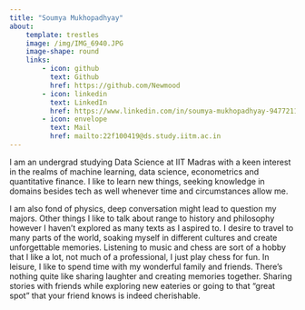 ```yaml
---
title: "Soumya Mukhopadhyay"
about: 
    template: trestles
    image: /img/IMG_6940.JPG
    image-shape: round
    links:
        - icon: github
          text: Github
          href: https://github.com/Newmood
        - icon: linkedin
          text: LinkedIn
          href: https://www.linkedin.com/in/soumya-mukhopadhyay-947721165/
        - icon: envelope
          text: Mail
          href: mailto:22f100419@ds.study.iitm.ac.in
---
```


I am an undergrad studying Data Science at IIT Madras with a keen interest in the realms of machine learning, data science, econometrics and quantitative finance.  I like to learn new things, seeking knowledge in domains besides tech as well whenever time and circumstances allow me.

I am also fond of physics, deep conversation might lead to question my majors. Other things I like to talk about range to history and philosophy however I haven't explored as many texts as I aspired to. I desire to travel to many parts of the world, soaking myself in different cultures and create unforgettable memories. Listening to music and chess are sort of a hobby that I like a lot, not much of a professional, I just play chess for fun. In leisure, I like to spend time with my wonderful family and friends. There's nothing quite like sharing laughter and creating memories together. Sharing stories with friends while exploring new eateries or going to that "great spot" that your friend knows is indeed cherishable.


